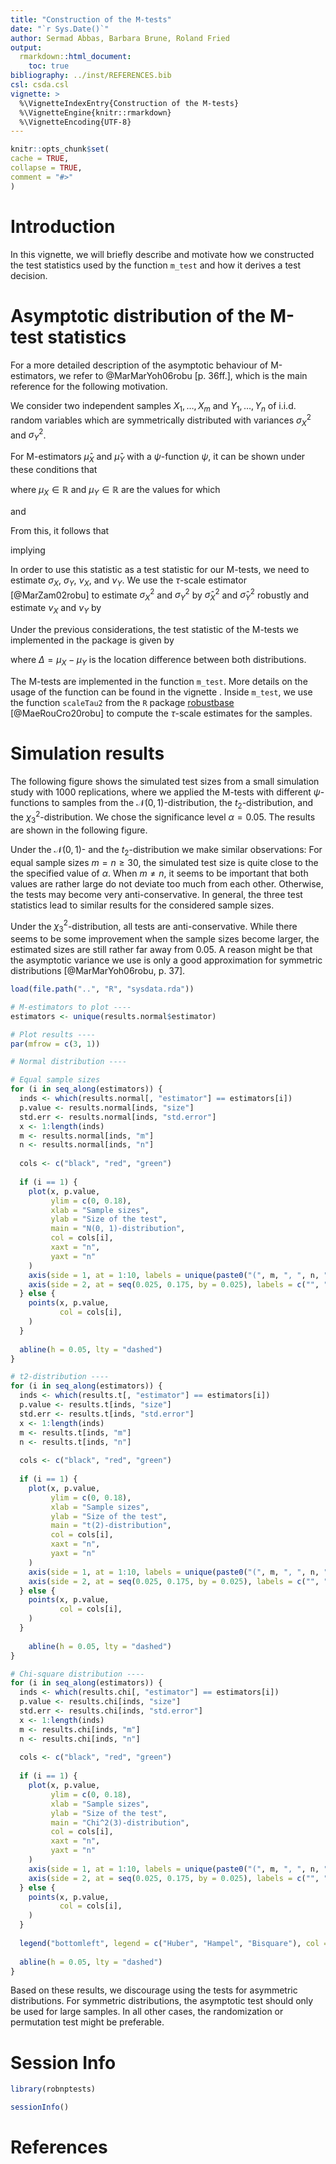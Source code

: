```yaml
---
title: "Construction of the M-tests"
date: "`r Sys.Date()`"
author: Sermad Abbas, Barbara Brune, Roland Fried 
output: 
  rmarkdown::html_document:
    toc: true
bibliography: ../inst/REFERENCES.bib
csl: csda.csl
vignette: >
  %\VignetteIndexEntry{Construction of the M-tests}
  %\VignetteEngine{knitr::rmarkdown}
  %\VignetteEncoding{UTF-8}
---
```

  
```r
knitr::opts_chunk$set(
cache = TRUE,
collapse = TRUE,
comment = "#>"
)
```

# Introduction 
In this vignette, we will briefly describe and motivate how we constructed the test statistics used by the function `m_test` and how it derives a test decision.

# Asymptotic distribution of the M-test statistics
For a more detailed description of the asymptotic behaviour of M-estimators, we refer to @MarMarYoh06robu[p. 36ff.], which is the main reference for the following motivation.

We consider two independent samples $X_1, \ldots, X_m$ and $Y_1, \ldots, Y_n$ of i.i.d. random variables which are symmetrically distributed with variances $\sigma^2_X$ and $\sigma^2_Y$.

For M-estimators $\hat{\mu}_X$ and $\hat{\mu}_Y$ with a $\psi$-function $\psi$, it can be shown under these conditions that
\begin{align*}
\sqrt{m} \cdot \left(\hat{\mu}_X - \mu_X\right) \overset{\text{asympt.}}{\sim} \mathcal{N}\left(0, \sigma_X^2 \cdot \nu_X\right) \quad
\text{and} \quad
\sqrt{n} \cdot \left(\hat{\mu}_Y - \mu_Y\right) \overset{\text{asympt.}}{\sim} \mathcal{N}\left(0, \sigma_Y^2 \cdot \nu_Y\right),
\end{align*}

where $\mu_X \in \mathbb{R}$ and $\mu_Y \in \mathbb{R}$ are the values for which
\begin{align*}
\text{E}\left(\psi\left(\frac{X - \mu_X}{\sigma_X}\right)\right) = 0 \quad \text{and} \quad \text{E}\left(\psi\left(\frac{Y - \mu_Y}{\sigma_Y}\right)\right) = 0,
\end{align*}

and

\begin{align*}
\nu_X = \frac{\text{E}\left(\psi\left(\frac{X - \mu_X}{\sigma_X}\right)^2\right)}{\left(\text{E}\left(\psi'\left(\frac{X - \mu_X}{\sigma_X}\right)\right)\right)^2} \quad \text{and} \quad
\nu_Y = \frac{\text{E}\left(\psi\left(\frac{Y - \mu_Y}{\sigma_Y}\right)^2\right)}{\left(\text{E}\left(\psi'\left(\frac{Y - \mu_Y}{\sigma_Y}\right)\right)\right)^2}.
\end{align*}

From this, it follows that
\begin{align*}
\hat{\mu}_X \overset{\text{asympt.}}{\sim} \mathcal{N}\left(\mu_X, \frac{\sigma^2_X \cdot \nu_X}{m}\right) \quad \text{and} \quad
\hat{\mu}_y \overset{\text{asympt.}}{\sim} \mathcal{N}\left(\mu_Y, \frac{\sigma^2_Y \cdot \nu_Y}{n}\right),
\end{align*}

implying

\begin{align*}
\frac{\hat{\mu}_X - \hat{\mu}_Y - \left(\mu_X - \mu_Y\right)}{\sqrt{\frac{n \cdot \sigma^2_X \cdot \nu_X + m \cdot \sigma^2_Y \cdot \nu_Y}{m \cdot n}}} \overset{\text{asympt.}}{\sim} \mathcal{N}\left(0, 1\right).
\end{align*}

In order to use this statistic as a test statistic for our M-tests, we need to estimate $\sigma_X$, $\sigma_Y$, $\nu_X$, and $\nu_Y$.
We use the $\tau$-scale estimator [@MarZam02robu] to estimate $\sigma^2_X$ and $\sigma^2_Y$ by $\hat{\sigma}_X^2$ and $\hat{\sigma}_Y^2$ robustly and estimate $\nu_X$ and $\nu_Y$ by

\begin{align*}
\hat{\nu}_X = \frac{\frac{1}{m} \sum_{i = 1}^m \psi\left(\frac{X_i - \hat{\mu}_X}{\hat{\sigma}_X}\right)^2}{\left(\frac{1}{m} \sum_{i = 1}^m \psi'\left(\frac{X_i - \hat{\mu}_X}{\hat{\sigma}_X}\right)\right)^2} \quad
\text{and} \quad
\hat{\nu}_Y = \frac{\frac{1}{n} \sum_{j = 1}^n \psi\left(\frac{Y_j - \hat{\mu}_Y}{\hat{\sigma}_Y}\right)^2}{\left(\frac{1}{n} \sum_{j = 1}^n \psi'\left(\frac{Y_j - \hat{\mu}_Y}{\hat{\sigma}_Y}\right)\right)^2}.
\end{align*}

Under the previous considerations, the test statistic of the M-tests we implemented in the package is given by

\begin{equation*}
\frac{\hat{\mu}_X - \hat{\mu}_Y - \Delta}{\sqrt{\frac{n \cdot \hat{\sigma}^2_X \cdot \hat{\nu}_X + m \cdot \hat{\sigma}^2_Y \cdot \hat{\nu}_Y}{m \cdot n}}} \overset{\text{asympt.}}{\sim} \mathcal{N}\left(0, 1\right),
\end{equation*}

where $\Delta = \mu_X - \mu_Y$ is the location difference between both distributions.

The M-tests are implemented in the function `m_test`. 
More details on the usage of the function can be found in the vignette [\underline{Construction of the M-tests}](robnptests-vignette.html).
Inside `m_test`, we use the function `scaleTau2` from the `R` package [robustbase](https://cran.r-project.org/package=robustbase) [@MaeRouCro20robu] to compute the $\tau$-scale estimates for the samples.

# Simulation results
The following figure shows the simulated test sizes from a small simulation study with 1000 replications, where we applied the M-tests with different $\psi$-functions to samples from the $\mathcal{N}(0, 1)$-distribution, the $t_2$-distribution, and the $\chi^2_3$-distribution. 
We chose the significance level $\alpha = 0.05$. 
The results are shown in the following figure.

Under the $\mathcal{N}(0, 1)$- and the $t_2$-distribution we make similar observations: 
For equal sample sizes $m = n \geq 30$, the simulated test size is quite close to the the specified value of $\alpha$. When $m \neq n$, it seems to be important that both values are rather large do not deviate too much from each other.
Otherwise, the tests may become very anti-conservative. 
In general, the three test statistics lead to similar results for the considered sample sizes.

Under the $\chi^2_3$-distribution, all tests are anti-conservative. 
While there seems to be some improvement when the sample sizes become larger, the estimated sizes are still rather far away from 0.05. 
A reason might be that the asymptotic variance we use is only a good approximation for symmetric distributions [@MarMarYoh06robu, p. 37].

```r
load(file.path("..", "R", "sysdata.rda"))

# M-estimators to plot ----
estimators <- unique(results.normal$estimator)

# Plot results ----
par(mfrow = c(3, 1))

# Normal distribution ----

# Equal sample sizes
for (i in seq_along(estimators)) {
  inds <- which(results.normal[, "estimator"] == estimators[i])
  p.value <- results.normal[inds, "size"]
  std.err <- results.normal[inds, "std.error"]
  x <- 1:length(inds)
  m <- results.normal[inds, "m"]
  n <- results.normal[inds, "n"]
  
  cols <- c("black", "red", "green")
  
  if (i == 1) {
    plot(x, p.value,
         ylim = c(0, 0.18),
         xlab = "Sample sizes",
         ylab = "Size of the test",
         main = "N(0, 1)-distribution",
         col = cols[i],
         xaxt = "n",
         yaxt = "n"
    )
    axis(side = 1, at = 1:10, labels = unique(paste0("(", m, ", ", n, ")")))
    axis(side = 2, at = seq(0.025, 0.175, by = 0.025), labels = c("", "0.05", "", "0.1", "", "0.15", ""))
  } else {
    points(x, p.value,
           col = cols[i],
    )
  }
  
  abline(h = 0.05, lty = "dashed")
}

# t2-distribution ----
for (i in seq_along(estimators)) {
  inds <- which(results.t[, "estimator"] == estimators[i])
  p.value <- results.t[inds, "size"]
  std.err <- results.t[inds, "std.error"]
  x <- 1:length(inds)
  m <- results.t[inds, "m"]
  n <- results.t[inds, "n"]
  
  cols <- c("black", "red", "green")
  
  if (i == 1) {
    plot(x, p.value,
         ylim = c(0, 0.18),
         xlab = "Sample sizes",
         ylab = "Size of the test",
         main = "t(2)-distribution",
         col = cols[i],
         xaxt = "n",
         yaxt = "n"
    )
    axis(side = 1, at = 1:10, labels = unique(paste0("(", m, ", ", n, ")")))
    axis(side = 2, at = seq(0.025, 0.175, by = 0.025), labels = c("", "0.05", "", "0.1", "", "0.15", ""))
  } else {
    points(x, p.value,
           col = cols[i],
    )
  }
  
    abline(h = 0.05, lty = "dashed")
}

# Chi-square distribution ----
for (i in seq_along(estimators)) {
  inds <- which(results.chi[, "estimator"] == estimators[i])
  p.value <- results.chi[inds, "size"]
  std.err <- results.chi[inds, "std.error"]
  x <- 1:length(inds)
  m <- results.chi[inds, "m"]
  n <- results.chi[inds, "n"]
  
  cols <- c("black", "red", "green")
  
  if (i == 1) {
    plot(x, p.value,
         ylim = c(0, 0.18),
         xlab = "Sample sizes",
         ylab = "Size of the test",
         main = "Chi^2(3)-distribution",
         col = cols[i],
         xaxt = "n",
         yaxt = "n"
    )
    axis(side = 1, at = 1:10, labels = unique(paste0("(", m, ", ", n, ")")))
    axis(side = 2, at = seq(0.025, 0.175, by = 0.025), labels = c("", "0.05", "", "0.1", "", "0.15", ""))
  } else {
    points(x, p.value,
           col = cols[i],
    )
  }
  
  legend("bottomleft", legend = c("Huber", "Hampel", "Bisquare"), col = 1:3, pch = 1)
  
  abline(h = 0.05, lty = "dashed")
}
```

Based on these results, we discourage using the tests for asymmetric distributions.
For symmetric distributions, the asymptotic test should only be used for large samples. In all other cases, the randomization or permutation test might be preferable.

# Session Info
```r
library(robnptests)

sessionInfo()
```


# References

